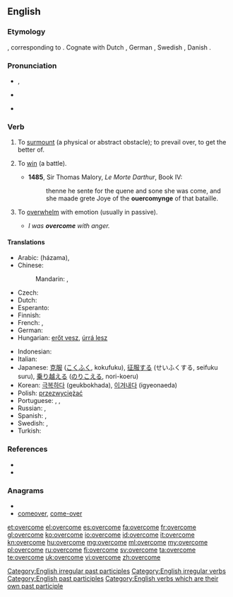 ==English==

===Etymology===
{{etyl|ang}} {{term|ofercuman}}, corresponding to {{prefix|over|come}}.  Cognate with Dutch {{term|overkomen}}, German {{term|überkommen}}, Swedish {{term|överkomma}}, Danish {{term|overkomme}}.

===Pronunciation===
* {{a|UK}} {{IPA|/ˌəʊvəˈkʌm/}}, {{SAMPA|/%ov@(r\)"kVm/}}
* {{a|US}} {{IPA|/oʊvəɻˈkəm/}}
* {{audio|En-us-overcome.ogg|Audio (US)}}

===Verb===
{{en-verb|overcomes|overcoming|overcame|overcome}}

# {{transitive}} To [[surmount]] (a physical or abstract obstacle); to prevail over, to get the better of.
# {{transitive|obsolete}} To [[win]] (a battle).
#* '''1485''', Sir Thomas Malory, ''Le Morte Darthur'', Book IV:
#*: thenne he sente for the quene and sone she was come, and she maade grete Joye of the '''ouercomynge''' of that bataille.
# {{transitive}} To [[overwhelm]] with emotion (usually in passive).
#* ''I was '''overcome''' with anger.''

====Translations====
{{trans-top|surmount, get the better of}}
* Arabic: {{Arab|[[هزم]]}} (házama),  {{t|ar|تغلب|tr=taghallaba}}
* Chinese:
*: Mandarin: {{i|using military force}} {{t-|cmn|征服|tr=zhēngfú|sc=Hani}}, {{i|abstract obstacle}} {{t-|cmn|克服|tr=kèfú|sc=Hani}}
* Czech: {{t-|cs|překonat}}
* Dutch: {{t+|nl|overwinnen}}
* Esperanto: {{t-|eo|venki|xs=Esperanto}}
* Finnish: {{t+|fi|voittaa}}
* French: {{t+|fr|vaincre}}, {{t+|fr|surmonter}}
* German: {{t+|de|überwinden}}
* Hungarian: [[erőt vesz]], [[úrrá lesz]]
{{trans-mid}}
* Indonesian: {{t+|id|atas|alt=mengatasi|xs=Indonesian}}
* Italian: {{t+|it|vincere}}
* Japanese: [[克服]] ([[こくふく]], kokufuku), [[征服]]する (せいふくする, seifuku suru), [[乗り越える]] ([[のりこえる]], nori-koeru)
* Korean: [[극복하다]] (geukbokhada), [[이겨내다]] (igyeonaeda)
* Polish: [[przezwyciężać]]
* Portuguese: {{t+|pt|vencer}},  {{t+|pt|superar}},  {{t+|pt|ultrapassar}}
* Russian: {{t|ru|преодолевать|tr=preodolevát’}},  {{t|ru|преодолеть|tr=preodolét’}}
* Spanish: {{t+|es|vencer}}, {{t-|es|superar}}
* Swedish: {{t|sv|övervinna}}, {{t|sv|överkomma}}
* Turkish: {{t+|tr|yenmek}}
{{trans-bottom}}

===References===
* {{R:Century 1911}}
* {{R:Webster 1913}}

===Anagrams===
* {{alphagram|ceemoorv}}
* [[comeover#English|comeover]], [[come-over#English|come-over]]

[[Category:English irregular past participles]]
[[Category:English irregular verbs]]
[[Category:English past participles]]
[[Category:English verbs which are their own past participle]]

[[et:overcome]]
[[el:overcome]]
[[es:overcome]]
[[fa:overcome]]
[[fr:overcome]]
[[gl:overcome]]
[[ko:overcome]]
[[io:overcome]]
[[id:overcome]]
[[it:overcome]]
[[kn:overcome]]
[[hu:overcome]]
[[mg:overcome]]
[[ml:overcome]]
[[my:overcome]]
[[pl:overcome]]
[[ru:overcome]]
[[fi:overcome]]
[[sv:overcome]]
[[ta:overcome]]
[[te:overcome]]
[[uk:overcome]]
[[vi:overcome]]
[[zh:overcome]]